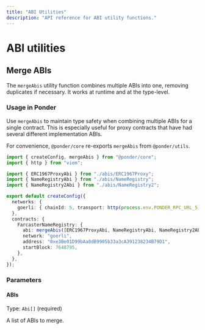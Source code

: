 ```yaml
---
title: "ABI Utilities"
description: "API reference for ABI utility functions."
---
```



# ABI utilities

## Merge ABIs

The `mergeAbis` utility function combines multiple ABIs into one, removing duplicates if necessary. It works at runtime and at the type-level.

### Usage in Ponder

Use `mergeAbis` to maintain type safety when combining multiple ABIs for a single contract. This is especially useful for proxy contracts that have had several different implementation ABIs.

For convenience, `@ponder/core` re-exports `mergeAbis` from `@ponder/utils`.

```ts filename="ponder.config.ts" {1,14}
import { createConfig, mergeAbis } from "@ponder/core";
import { http } from "viem";

import { ERC1967ProxyAbi } from "./abis/ERC1967Proxy";
import { NameRegistryAbi } from "./abis/NameRegistry";
import { NameRegistry2Abi } from "./abis/NameRegistry2";

export default createConfig({
  networks: {
    goerli: { chainId: 5, transport: http(process.env.PONDER_RPC_URL_5) },
  },
  contracts: {
    FarcasterNameRegistry: {
      abi: mergeAbis([ERC1967ProxyAbi, NameRegistryAbi, NameRegistry2Abi]),
      network: "goerli",
      address: "0xe3Be01D99bAa8dB9905b33a3cA391238234B79D1",
      startBlock: 7648795,
    },
  },
});
```

### Parameters

#### ABIs

Type: `Abi[]` (required)

A list of ABIs to merge.
